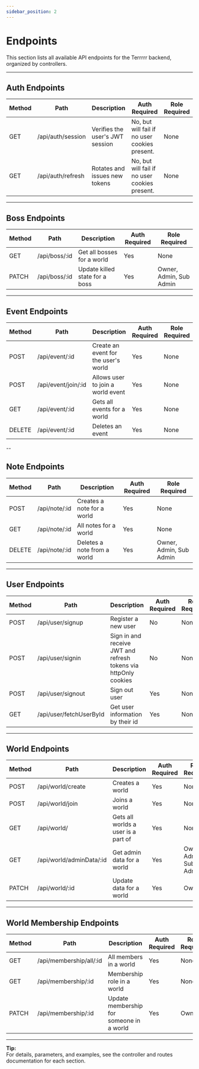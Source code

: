 ```yaml
---
sidebar_position: 2
---
```


# Endpoints

This section lists all available API endpoints for the Terrrrr backend, organized by controllers.

---

## Auth Endpoints

<table>
  <thead>
    <th>Method</th>
    <th>Path</th>
    <th>Description</th>
    <th>Auth Required</th>
    <th>Role Required</th>
  </thead>
  <tbody>
    <tr>
      <td>GET</td>
      <td>/api/auth/session</td>
      <td>Verifies the user's JWT session</td>
      <td>No, but will fail if no user cookies present.</td>
      <td>None</td>
    </tr>
    <tr>
      <td>GET</td>
      <td>/api/auth/refresh</td>
      <td>Rotates and issues new tokens</td>
      <td>No, but will fail if no user cookies present.</td>
      <td>None</td>
    </tr>
  </tbody>
</table>

---

## Boss Endpoints

<table>
  <thead>
    <th>Method</th>
    <th>Path</th>
    <th>Description</th>
    <th>Auth Required</th>
    <th>Role Required</th>
  </thead>
  <tbody>
    <tr>
      <td>GET</td>
      <td>/api/boss/:id</td>
      <td>Get all bosses for a world</td>
      <td>Yes</td>
      <td>None</td>
    </tr>
    <tr>
      <td>PATCH</td>
      <td>/api/boss/:id</td>
      <td>Update killed state for a boss</td>
      <td>Yes</td>
      <td>Owner, Admin, Sub Admin</td>
    </tr>
  </tbody>
</table>

---

## Event Endpoints

<table>
  <thead>
    <th>Method</th>
    <th>Path</th>
    <th>Description</th>
    <th>Auth Required</th>
    <th>Role Required</th>
  </thead>
  <tbody>
    <tr>
      <td>POST</td>
      <td>/api/event/:id</td>
      <td>Create an event for the user's world</td>
      <td>Yes</td>
      <td>None</td>
    </tr>
    <tr>
      <td>POST</td>
      <td>/api/event/join/:id</td>
      <td>Allows user to join a world event</td>
      <td>Yes</td>
      <td>None</td>
    </tr>
    <tr>
      <td>GET</td>
      <td>/api/event/:id</td>
      <td>Gets all events for a world</td>
      <td>Yes</td>
      <td>None</td>
    </tr>
    <tr>
      <td>DELETE</td>
      <td>/api/event/:id</td>
      <td>Deletes an event</td>
      <td>Yes</td>
      <td>None</td>
    </tr>
  </tbody>
</table>

--

## Note Endpoints

<table>
  <thead>
    <th>Method</th>
    <th>Path</th>
    <th>Description</th>
    <th>Auth Required</th>
    <th>Role Required</th>
  </thead>
  <tbody>
    <tr>
      <td>POST</td>
      <td>/api/note/:id</td>
      <td>Creates a note for a world</td>
      <td>Yes</td>
      <td>None</td>
    </tr>
    <tr>
      <td>GET</td>
      <td>/api/note/:id</td>
      <td>All notes for a world</td>
      <td>Yes</td>
      <td>None</td>
    </tr>
    <tr>
      <td>DELETE</td>
      <td>/api/note/:id</td>
      <td>Deletes a note from a world</td>
      <td>Yes</td>
      <td>Owner, Admin, Sub Admin</td>
    </tr>
  </tbody>
</table>

---

## User Endpoints

<table>
  <thead>
    <th>Method</th>
    <th>Path</th>
    <th>Description</th>
    <th>Auth Required</th>
    <th>Role Required</th>
  </thead>
  <tbody>
    <tr>
      <td>POST</td>
      <td>/api/user/signup</td>
      <td>Register a new user</td>
      <td>No</td>
      <td>None</td>
    </tr>
    <tr>
      <td>POST</td>
      <td>/api/user/signin</td>
      <td>Sign in and receive JWT and refresh tokens via httpOnly cookies</td>
      <td>No</td>
      <td>None</td>
    </tr>
    <tr>
      <td>POST</td>
      <td>/api/user/signout</td>
      <td>Sign out user</td>
      <td>Yes</td>
      <td>None</td>
    </tr>
    <tr>
      <td>GET</td>
      <td>/api/user/fetchUserById</td>
      <td>Get user information by their id</td>
      <td>Yes</td>
      <td>None</td>
    </tr>
  </tbody>
</table>

---

## World Endpoints

<table>
  <thead>
    <th>Method</th>
    <th>Path</th>
    <th>Description</th>
    <th>Auth Required</th>
    <th>Role Required</th>
  </thead>
  <tbody>
    <tr>
      <td>POST</td>
      <td>/api/world/create</td>
      <td>Creates a world</td>
      <td>Yes</td>
      <td>None</td>
    </tr>
    <tr>
      <td>POST</td>
      <td>/api/world/join</td>
      <td>Joins a world</td>
      <td>Yes</td>
      <td>None</td>
    </tr>
    <tr>
      <td>GET</td>
      <td>/api/world/</td>
      <td>Gets all worlds a user is a part of</td>
      <td>Yes</td>
      <td>None</td>
    </tr>
    <tr>
      <td>GET</td>
      <td>/api/world/adminData/:id</td>
      <td>Get admin data for a world</td>
      <td>Yes</td>
      <td>Owner, Admin, Sub Admin</td>
    </tr>
    <tr>
      <td>PATCH</td>
      <td>/api/world/:id</td>
      <td>Update data for a world</td>
      <td>Yes</td>
      <td>Owner</td>
    </tr>
  </tbody>
</table>

---

## World Membership Endpoints

<table>
  <thead>
    <th>Method</th>
    <th>Path</th>
    <th>Description</th>
    <th>Auth Required</th>
    <th>Role Required</th>
  </thead>
  <tbody>
    <tr>
      <td>GET</td>
      <td>/api/membership/all/:id</td>
      <td>All members in a world</td>
      <td>Yes</td>
      <td>None</td>
    </tr>
    <tr>
      <td>GET</td>
      <td>/api/membership/:id</td>
      <td>Membership role in a world</td>
      <td>Yes</td>
      <td>None</td>
    </tr>
    <tr>
      <td>PATCH</td>
      <td>/api/membership/:id</td>
      <td>Update membership for someone in a world</td>
      <td>Yes</td>
      <td>Owner</td>
    </tr>
  </tbody>
</table>

---

**Tip:**  
For details, parameters, and examples, see the controller and routes documentation for each section.
